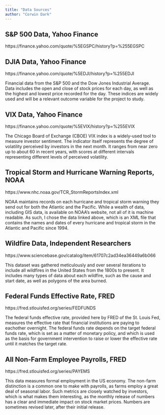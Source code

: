 ```yaml
---
title: "Data Sources"
author: "Corwin Dark"
---
```



<h2> S&P 500 Data, Yahoo Finance</h2>

https://finance.yahoo.com/quote/%5EGSPC/history?p=%255EGSPC

<h2> DJIA Data, Yahoo Finance</h2>

https://finance.yahoo.com/quote/%5EDJI/history?p=%255EDJI

Financial data from the S&P 500 and the Dow Jones Industrial Average. Data includes the open and close of stock prices for each day, as well as the highest and lowest price recorded for the day. These indices are widely used and will be a relevant outcome variable for the project to study.




<h2> VIX Data, Yahoo Finance</h2>

https://finance.yahoo.com/quote/%5EVIX/history?p=%255EVIX

The Chicago Board of Exchange (CBOE) VIX index is a widely-used tool to measure investor sentiment. The indicator itself represents the degree of volatility perceived by investors in the next month. It ranges from near zero up to about 60 in recent years, with scores at different intervals representing different levels of perceived volatility.



<h2> Tropical Storm and Hurricane Warning Reports, NOAA</h2>

https://www.nhc.noaa.gov/TCR_StormReportsIndex.xml

NOAA maintains records on each hurricane and tropical storm warning they send out for both the Atlantic and the Pacific. While a wealth of data, including GIS data, is available on NOAA’s website, not all of it is machine readable. As such, I chose the data linked above, which is an XML file that contains the names and dates of every hurricane and tropical storm in the Atlantic and Pacific since 1994. 

<h2> Wildfire Data, Independent Researchers</h2>

https://www.sciencebase.gov/catalog/item/61707c2ad34ea36449a6b066

This dataset was gathered meticulously and over several iterations to include all wildfires in the United States from the 1800s to present. It includes many types of data about each wildfire, such as the cause and start date, as well as polygons of the area burned. 



<h2> Federal Funds Effective Rate, FRED</h2>

https://fred.stlouisfed.org/series/FEDFUNDS

The federal funds effective rate, provided here by FRED of the St. Louis Fed, measures the effective rate that financial institutions are paying to eachother overnight. The federal funds rate depends on the target federal funds rate, which is set as a matter of monetary policy, and which is used as the basis for government intervention to raise or lower the effective rate until it matches the target rate.


<h2> All Non-Farm Employee Payrolls, FRED </h2>

https://fred.stlouisfed.org/series/PAYEMS

This data measures formal employment in the US economy. The non-farm distinction is a common one to make with payrolls, as farms employ a great deal of seasonal labor. Such metrics are closely watched by investors, which is what makes them interesting, as the monthly release of numbers has a clear and immediate impact on stock market prices. Numbers are sometimes revised later, after their initial release.
